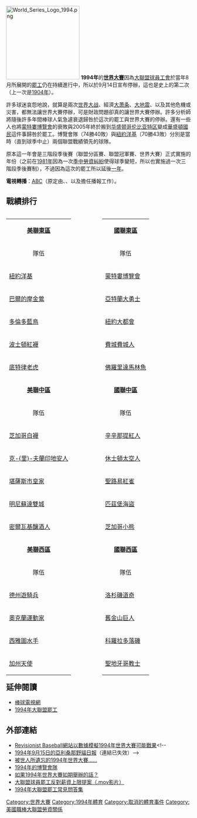 [[File:World_Series_Logo_1994.png|200px]]
'''1994年'''的'''[[世界系列賽|世界大賽]]'''因為[[大聯盟球員工會|大聯盟球員工會]]於當年8月所展開的[[1994年大聯盟罷工|罷工]]仍在持續進行中，所以於9月14日宣布停辦，這也是史上的第二次（上一次是[[1904年世界大賽|1904年]]）。

許多球迷哀怨地說，就算是兩次[[世界大战|世界大战]]、經濟[[大萧条|大萧条]]、[[1989年洛馬普里塔地震|大地震]]、以及其他危機或災害，都無法讓世界大賽停辦，可是財政問題卻真的讓世界大賽停辦。許多分析師將隨後許多年間棒球人氣急遽衰退歸咎於這次的罷工與世界大賽的停辦。還有一些人也將[[華盛頓國民|蒙特婁博覽會]]的衰敗與2005年終於搬到[[华盛顿哥伦比亚特区|华盛顿哥伦比亚特区]]變成[[華盛頓國民|華盛頓國民]]這件事歸咎於罷工。博覽會隊（74勝40敗）與[[紐約洋基|紐約洋基]]（70勝43敗）分別是當時（直到球季中止）兩個聯盟戰績領先的球隊。

原本這一年會是三階段季後賽（聯盟分區賽、聯盟冠軍賽、世界大賽）正式實施的年份（之前在[[1981年世界大賽|1981年]]因為一次[[1981年大聯盟罷工|季中勞資糾紛]]使得球季變短，所以也實施過一次三階段季後賽制），不過因為這次的罷工所以延後[[1995年世界大賽|一年]]。

'''電視轉播'''：[[美国广播公司|ABC]]（原定由{{lang|en|Al Michaels}}、{{lang|en|Jim Palmer}}、以及{{lang|en|Tim McCarver}}擔任播報工作）。

== 戰績排行 ==
<div style="float:left; width:48%;">
{| class="wikitable" cellpadding="3" border="1"
|- bgcolor="#ffcbcb"
| colspan="7" align="center" | '''[[美國聯盟東區|美聯東區]]'''
|- bgcolor="#efefef"
!隊伍!!勝!!負!!勝率!!勝差!!球隊薪資
|- align="center"
|align="left"| [[紐約洋基|紐約洋基]]
|70||43||.619||-||$47,512,342
|- align="center"
|align="left"| [[巴爾的摩金鶯|巴爾的摩金鶯]]
|63||49||.563||6.5||$38,711,487
|- align="center"
|align="left"| [[多倫多藍鳥|多倫多藍鳥]]
|55||60||.478||16||$42,265,168
|- align="center"
|align="left"| [[波士頓紅襪|波士頓紅襪]]
|54||61||.470||17||$36,337,937
|- align="center"
|align="left"| [[底特律老虎|底特律老虎]]
|53||62||.461||18||$41,118,509
|- bgcolor="#ffcbcb"
| colspan="7" align="center" | '''[[美國聯盟中區|美聯中區]]'''
|- bgcolor="#efefef"
!隊伍!!勝!!負!!勝率!!勝差!!球隊薪資
|- align="center"
|align="left"| [[芝加哥白襪|芝加哥白襪]]
|67||46||.593||-||$40,144,836
|- align="center"
|align="left"| [[克里夫蘭印地安人|克-{里}-夫蘭印地安人]]
|66||47||.584||1||$31,705,667
|- align="center"
|align="left"| [[堪薩斯市皇家|堪薩斯市皇家]]
|64||51||.557||4||$40,667,375
|- align="center"
|align="left"| [[明尼蘇達雙城|明尼蘇達雙城]]
|53||60||.469||14||$25,053,237
|- align="center"
|align="left"| [[密爾瓦基釀酒人|密爾瓦基釀酒人]]
|53||62||.461||15||$24,786,857
|- bgcolor="#ffcbcb"
| colspan="7" align="center" | '''[[美國聯盟西區|美聯西區]]'''
|- bgcolor="#efefef"
!隊伍!!勝!!負!!勝率!!勝差!!球隊薪資
|- align="center"
|align="left"| [[德州遊騎兵|德州遊騎兵]]
|52||62||.456||-||$32,399,097
|- align="center"
|align="left"| [[奧克蘭運動家|奧克蘭運動家]]
|51||63||.447||1||$34,574,000
|- align="center"
|align="left"| [[西雅圖水手|西雅圖水手]]
|49||63||.438||2||$28,463,110
|- align="center"
|align="left"| [[洛杉磯安那罕天使|加州天使]]
|47||68||.409||5.5||$24,528,385
|}
</div>

<div style="float:right; width:48%;">
{| class="wikitable" cellpadding="3" border="1"
|- bgcolor="#ccffff"
| colspan="7" align="center" | '''[[國家聯盟東區|國聯東區]]'''
|- bgcolor="#efefef"
!隊伍!!勝!!負!!勝率!!勝差!!球隊薪資
|- align="center"
|align="left"| [[華盛頓國民|蒙特婁博覽會]]
|74||40||.649||-||$18,771,000
|- align="center"
|align="left"| [[亞特蘭大勇士|亞特蘭大勇士]]
|68||46||.596||6||$44,100,972
|- align="center"
|align="left"| [[紐約大都會|紐約大都會]]
|55||58||.487||18.5||$30,903,583
|- align="center"
|align="left"| [[費城費城人|費城費城人]]
|54||61||.470||20.5||$31,143,000
|- align="center"
|align="left"| [[佛羅里達馬林魚|佛羅里達馬林魚]]
|51||64||.443||23.5||$19,524,361
|- bgcolor="#ccffff"
| colspan="7" align="center" | '''[[國家聯盟中區|國聯中區]]'''
|- bgcolor="#efefef"
!隊伍!!勝!!負!!勝率!!勝差!!球隊薪資
|- align="center"
|align="left"| [[辛辛那提紅人|辛辛那提紅人]]
|66||48||.579||-||$41,458,042
|- align="center"
|align="left"| [[休士頓太空人|休士頓太空人]]
|66||49||.574||0.5||$33,092,500
|- align="center"
|align="left"| [[聖路易紅雀|聖路易紅雀]]
|53||61||.465||13||$29,622,052
|- align="center"
|align="left"| [[匹茲堡海盜|匹茲堡海盜]]
|53||61||.465||13||$21,503,250
|- align="center"
|align="left"| [[芝加哥小熊|芝加哥小熊]]
|49||64||.434||16.5||$32,456,333
|- bgcolor="#ccffff"
| colspan="7" align="center" | '''[[國家聯盟西區|國聯西區]]'''
|- bgcolor="#efefef"
!隊伍!!勝!!負!!勝率!!勝差!!球隊薪資
|- align="center"
|align="left"| [[洛杉磯道奇|洛杉磯道奇]]
|58||56||.509||-||$38,837,526
|- align="center"
|align="left"| [[舊金山巨人|舊金山巨人]]
|55||60||.478||3.5||$42,260,538
|- align="center"
|align="left"| [[科羅拉多落磯|科羅拉多落磯]]
|53||64||.453||6.5||$23,654,508
|- align="center"
|align="left"| [[聖地牙哥教士|聖地牙哥教士]]
|47||70||.402||12.5||$13,774,268
|}
</div>{{clear}}

== 延伸閱讀 ==
*[[棒球電視網|棒球電視網]]
*[[1994年大聯盟罷工|1994年大聯盟罷工]]

== 外部連結 ==
*[https://web.archive.org/web/20051213014257/http://www.revisionistbaseball.com/1994/World_Series.htm Revisionist Baseball網站以數據模擬1994年世界大賽可能戰果]<!--
*[http://wildcat.arizona.edu/papers/old-wildcats/fall94/September/September15%2C1994/01_3_m.html 1994年9月15日的亞利桑那野貓日報]（連結已失效）-->
*[https://web.archive.org/web/20060622012422/http://dave.henroid.net/archives/000112.html 被世人所遺忘的1994年世界大賽……]
*[https://web.archive.org/web/20051031190320/http://www.thebaseballgift.com/sitemap/1994-expos.html 1994年的博覽會隊]
*[https://web.archive.org/web/20050520092053/http://www.whatifsports.com/mlb94/ 如果1994年世界大賽如期舉辦的話？]
*[http://sportsillustrated.cnn.com/almanac/video/1994/baseball.strike/94.baseball.mov 大聯盟球員罷工反對薪資上限提案（.mov影片）]{{Wayback|url=http://sportsillustrated.cnn.com/almanac/video/1994/baseball.strike/94.baseball.mov |date=20130303072746 }}
*[http://remarque.org/~grabiner/strikefaq.html 1994年大聯盟罷工常見問答集]{{Wayback|url=http://remarque.org/~grabiner/strikefaq.html |date=20201116185508 }}

{{WorldSeries}}

[[Category:世界大賽|Category:世界大賽]]
[[Category:1994年體育|Category:1994年體育]]
[[Category:取消的體育事件|Category:取消的體育事件]]
[[Category:美國職棒大聯盟勞資關係|Category:美國職棒大聯盟勞資關係]]